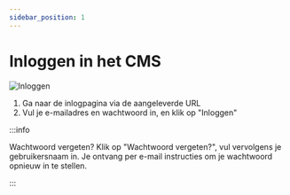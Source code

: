 ```yaml
---
sidebar_position: 1
---
```


# Inloggen in het CMS

![Inloggen](/img/basics/inloggen.png)

1. Ga naar de inlogpagina via de aangeleverde URL
2. Vul je e-mailadres en wachtwoord in, en klik op "Inloggen"

:::info

Wachtwoord vergeten? Klik op "Wachtwoord vergeten?", vul vervolgens je gebruikersnaam in. Je ontvang per e-mail instructies om je wachtwoord opnieuw in te stellen.

:::
